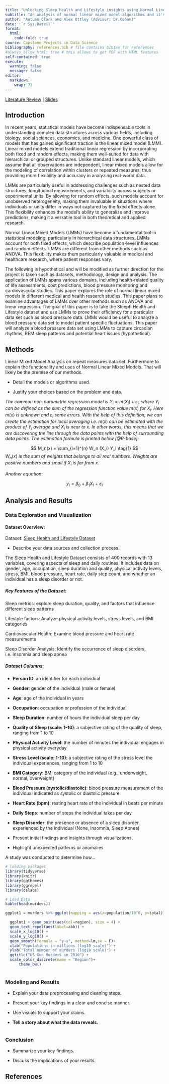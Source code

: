 ```yaml
---
title: "Unlocking Sleep Health and Lifestyle insights using Normal Linear Mixed Models"
subtitle: "An analysis of normal linear mixed model algorithms and it's applications in the sleep world "
author: "Autumn Clark and Alex Ottley (Advisor: Dr.Cohen)"
date: '`r Sys.Date()`'
format:
  html:
    code-fold: true
course: Capstone Projects in Data Science
bibliography: references.bib # file contains bibtex for references
#always_allow_html: true # this allows to get PDF with HTML features
self-contained: true
execute: 
  warning: false
  message: false
editor: 
  markdown: 
    wrap: 72
---
```


[Literature Review](litreview.html){target="_blank"} |
[Slides](slides.html){target="_blank"}


## Introduction

  In recent years, statistical models have become indispensable tools in understanding complex data structures across various fields, including biology, social sciences, economics, and medicine. One powerful class of models that has gained significant traction is the linear mixed model (LMM). Linear mixed models extend traditional linear regression by incorporating both fixed and random effects, making them well-suited for data with hierarchical or grouped structures. Unlike standard linear models, which assume that all observations are independent, linear mixed models allow for the modeling of correlation within clusters or repeated measures, thus providing more flexibility and accuracy in analyzing real-world data.

  LMMs are particularly useful in addressing challenges such as nested data structures, longitudinal measurements, and variability across subjects or experimental units. By allowing for random effects, such models account for unobserved heterogeneity, making them invaluable in situations where individuals or units differ in ways not captured by the fixed effects alone. This flexibility enhances the model's ability to generalize and improve predictions, making it a versatile tool in both theoretical and applied research.

  Normal Linear Mixed Models (LMMs) have become a fundamental tool in statistical modeling, particularly in hierarchical data structures. LMMs account for both fixed effects, which describe population-level influences and random effects. LMMs are different from other methods such as ANOVA. This flexibility makes them particularly valuable in medical and healthcare research, where patient responses vary.

  The following is hypothetical and will be modified as further direction for the project is taken such as datasets, methodology, design and analysis. The application of LMMs spans various domains, including health-related quality of life assessments, cost predictions, blood pressure monitoring and cardiovascular studies. This paper explores the role of normal linear mixed models in different medical and health research studies. This paper plans to examine advantages of LMMs over other methods such as ANOVA and linear regression. The goal of this paper is to take the Sleeph Health and Lifestyle dataset and use LMMs to prove their efficiency for a particular data set such as blood pressure data. LMMs would be useful to analyze a blood pressure data set to model patient specific fluctuations. This paper will analyze a blood pressure data set using LMMs to capture circadian rhythms, REM sleep patterns and potential heart issues (hypothetical). 


## Methods

Linear Mixed Model Analysis on repeat measures data set. Furthermore to explain the functionality and uses of Normal Linear Mixed Models. That will likely be the premise of our methods.

-   Detail the models or algorithms used.

-   Justify your choices based on the problem and data.

*The common non-parametric regression model is*
$Y_i = m(X_i) + \varepsilon_i$*, where* $Y_i$ *can be defined as the sum
of the regression function value* $m(x)$ *for* $X_i$*. Here* $m(x)$ *is
unknown and* $\varepsilon_i$ *some errors. With the help of this
definition, we can create the estimation for local averaging i.e.*
$m(x)$ *can be estimated with the product of* $Y_i$ *average and* $X_i$
*is near to* $x$*. In other words, this means that we are discovering
the line through the data points with the help of surrounding data
points. The estimation formula is printed below [@R-base]:*

$$
M_n(x) = \sum_{i=1}^{n} W_n (X_i) Y_i  \tag{1}
$$$W_n(x)$ *is the sum of weights that belongs to all real numbers.
Weights are positive numbers and small if* $X_i$ *is far from* $x$*.*

*Another equation:*

$$
y_i = \beta_0 + \beta_1 X_1 +\varepsilon_i
$$

## Analysis and Results

### Data Exploration and Visualization

#### **Dataset Overview:**

Dataset: [Sleep Health and Lifestyle Dataset](https://www.kaggle.com/datasets/uom190346a/sleep-health-and-lifestyle-dataset/data){target="_blank"}

-   Describe your data sources and collection process.

The Sleep Health and Lifestyle Dataset consists of 400 records with 13 variables, covering aspects of sleep and daily routines. It includes data on gender, age, occupation, sleep duration and quality, physical activity levels, stress, BMI, blood pressure, heart rate, daily step count, and whether an individual has a sleep disorder or not.

##### **Key Features of the Dataset:**

Sleep metrics: explore sleep duration, quality, and factors that influence different sleep patterns

Lifestyle factors: Analyze physical activity levels, stress levels, and BMI categories

Cardiovascular Health: Examine blood pressure and heart rate measurements

Sleep Disorder Analysis: Identify the occurrence of sleep disorders, i.e. insomnia and sleep apnea

##### **Dataset Columns:**

- **Person ID**: an identifier for each individual
- **Gender**: gender of the individual (male or female)
- **Age**: age of the individual in years
- **Occupation**: occupation or profession of the individual
- **Sleep Duration**: number of hours the individual sleep per day
- **Quality of Sleep (scale: 1-10)**: a subjective rating of the quality of sleep, ranging from 1 to 10
- **Physical Activity Level**: the number of minutes the individual engages in physical activity everyday
- **Stress Level (scale: 1-10)**: a subjective rating of the stress level the individual experiences, ranging from 1 to 10
- **BMI Category**: BMI category of the individual (e.g., underweight, normal, overweight)
- **Blood Pressure (systolic/diastolic)**: blood pressure measurement of the individual indicated as systolic or diastolic pressure
- **Heart Rate (bpm)**: resting heart rate of the individual in beats per minute
- **Daily Steps**: number of steps the individual takes per day
- **Sleep Disorder**: the presence or absence of a sleep disorder experienced by the individual (None, Insomnia, Sleep Apnea)



-   Present initial findings and insights through visualizations.

-   Highlight unexpected patterns or anomalies.

A study was conducted to determine how...

```r
# loading packages 
library(tidyverse)
library(knitr)
library(ggthemes)
library(ggrepel)
library(dslabs)
```

```r
# Load Data
kable(head(murders))

ggplot1 = murders %>% ggplot(mapping = aes(x=population/10^6, y=total)) 

  ggplot1 + geom_point(aes(col=region), size = 4) +
  geom_text_repel(aes(label=abb)) +
  scale_x_log10() +
  scale_y_log10() +
  geom_smooth(formula = "y~x", method=lm,se = F)+
  xlab("Populations in millions (log10 scale)") + 
  ylab("Total number of murders (log10 scale)") +
  ggtitle("US Gun Murders in 2010") +
  scale_color_discrete(name = "Region")+
      theme_bw()
  

```

### Modeling and Results

-   Explain your data preprocessing and cleaning steps.

-   Present your key findings in a clear and concise manner.

-   Use visuals to support your claims.

-   **Tell a story about what the data reveals.**

```r

```

### Conclusion

-   Summarize your key findings.

-   Discuss the implications of your results.

## References
